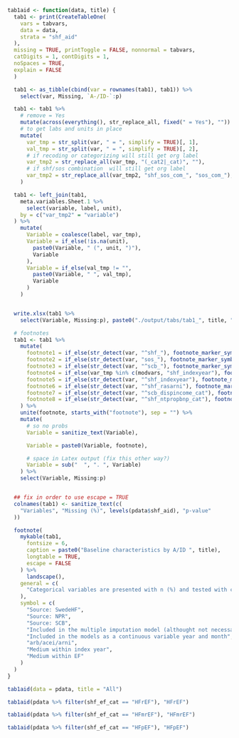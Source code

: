 ```r

tab1aid <- function(data, title) {
  tab1 <- print(CreateTableOne(
    vars = tabvars,
    data = data,
    strata = "shf_aid"
  ),
  missing = TRUE, printToggle = FALSE, nonnormal = tabvars,
  catDigits = 1, contDigits = 1,
  noSpaces = TRUE,
  explain = FALSE
  )

  tab1 <- as_tibble(cbind(var = rownames(tab1), tab1)) %>%
    select(var, Missing, `A-/ID-`:p)

  tab1 <- tab1 %>%
    # remove = Yes
    mutate(across(everything(), str_replace_all, fixed(" = Yes"), "")) %>%
    # to get labs and units in place
    mutate(
      var_tmp = str_split(var, " = ", simplify = TRUE)[, 1],
      val_tmp = str_split(var, " = ", simplify = TRUE)[, 2],
      # if recoding or categorizing will still get org label
      var_tmp2 = str_replace_all(var_tmp, "(_cat2|_cat)", ""),
      # if shf/sos combination  will still get org label
      var_tmp2 = str_replace_all(var_tmp2, "shf_sos_com_", "sos_com_"),
    )

  tab1 <- left_join(tab1,
    meta.variables.Sheet.1 %>%
      select(variable, label, unit),
    by = c("var_tmp2" = "variable")
  ) %>%
    mutate(
      Variable = coalesce(label, var_tmp),
      Variable = if_else(!is.na(unit),
        paste0(Variable, " (", unit, ")"),
        Variable
      ),
      Variable = if_else(val_tmp != "",
        paste0(Variable, " ", val_tmp),
        Variable
      )
    )


  write.xlsx(tab1 %>%
    select(Variable, Missing:p), paste0("./output/tabs/tab1_", title, "_", Sys.Date(), ".xlsx"), rowNames = FALSE)

  # footnotes
  tab1 <- tab1 %>%
    mutate(
      footnote1 = if_else(str_detect(var, "^shf_"), footnote_marker_symbol(1), ""),
      footnote2 = if_else(str_detect(var, "sos_"), footnote_marker_symbol(2), ""),
      footnote3 = if_else(str_detect(var, "^scb_"), footnote_marker_symbol(3), ""),
      footnote4 = if_else(var_tmp %in% c(modvars, "shf_indexyear"), footnote_marker_symbol(4), ""),
      footnote5 = if_else(str_detect(var, "^shf_indexyear"), footnote_marker_symbol(5), ""),
      footnote6 = if_else(str_detect(var, "^shf_rasarni"), footnote_marker_symbol(6), ""),
      footnote7 = if_else(str_detect(var, "^scb_dispincome_cat"), footnote_marker_symbol(7), ""),
      footnote8 = if_else(str_detect(var, "^shf_ntpropbnp_cat"), footnote_marker_symbol(8), "")
    ) %>%
    unite(footnote, starts_with("footnote"), sep = "") %>%
    mutate(
      # so no probs
      Variable = sanitize_text(Variable),

      Variable = paste0(Variable, footnote),

      # space in Latex output (fix this other way?)
      Variable = sub("  ", ". ", Variable)
    ) %>%
    select(Variable, Missing:p)


  ## fix in order to use escape = TRUE
  colnames(tab1) <- sanitize_text(c(
    "Variables", "Missing (%)", levels(pdata$shf_aid), "p-value"
  ))

  footnote(
    mykable(tab1,
      fontsize = 6,
      caption = paste0("Baseline characteristics by A/ID ", title),
      longtable = TRUE,
      escape = FALSE
    ) %>%
      landscape(),
    general = c(
      "Categorical variables are presented with n (%) and tested with chi-square test and continuous variables with median [q1-q3] and tested with Kruskal-Wallis test."
    ),
    symbol = c(
      "Source: SwedeHF",
      "Source: NPR",
      "Source: SCB",
      "Included in the multiple imputation model (althought not necessarily imputed if there is no missing data) and logistic/cox models",
      "Included in the models as a continuous variable year and month",
      "arb/acei/arni",
      "Medium within index year",
      "Medium within EF"
    )
  )
}
```

```r

tab1aid(data = pdata, title = "All")
```

```r

tab1aid(pdata %>% filter(shf_ef_cat == "HFrEF"), "HFrEF")
```

```r

tab1aid(pdata %>% filter(shf_ef_cat == "HFmrEF"), "HFmrEF")
```

```r

tab1aid(pdata %>% filter(shf_ef_cat == "HFpEF"), "HFpEF")
```

